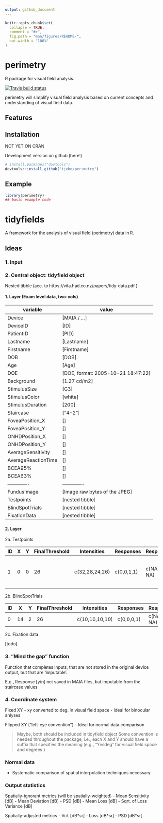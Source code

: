 ```yaml
---
output: github_document
---
```


<!-- README.md is generated from README.Rmd. Please edit that file -->

```r
knitr::opts_chunk$set(
  collapse = TRUE,
  comment = "#>",
  fig.path = "man/figures/README-",
  out.width = "100%"
)
```

# perimetry

R package for visual field analysis. 

<!-- badges: start -->
[![Travis build status](https://travis-ci.com/tjebo/perimetry.svg?branch=master)](https://travis-ci.com/tjebo/perimetry)
<!-- badges: end -->

perimetry will simplify visual field analysis based on current concepts and understanding of visual field data.

## Features 
## Installation
NOT YET ON CRAN

Development version on github (here!) 

``` r
# install.packages("devtools")
devtools::install_github("tjebo/perimetry")
```
## Example

```r
library(perimetry)
## basic example code
```

# tidyfields
A framework for the analysis of visual field (perimetry) data in R.


## Ideas

### 1. Input

### 2. Central object: tidyfield object

Nested tibble (acc. to https://vita.had.co.nz/papers/tidy-data.pdf )

#### 1. Layer (Exam level data, two-cols)

| variable  | value |
| ------------- | ------------- |
| Device | [MAIA / ...]  |
| DeviceID  | [ID]  |
| PatientID  | [PID]  |
| Lastname  | [Lastname]  |
| Firstname  | [Firstname]  |
| DOB  | [DOB]  |
| Age  | [Age]  |
| DOE  | [DOE, format: 2005-10-21 18:47:22]  |
| Background | [1.27 cd/m2] |
| StimulusSize | [G3] |
| StimulusColor | [white] |
| StimulusDuration | [200] |
| Staircase | ["4-2"] |
| FoveaPosition_X | [] |
| FoveaPosition_Y | [] |
| ONHDPosition_X | [] |
| ONHDPosition_Y | [] |
| AverageSensitivity | [] |
| AverageReactionTime | [] |
| BCEA95% | [] |
| BCEA63% | [] |
| ------------- | ------------- |
| FundusImage | [Image raw bytes of the JPEG] |
| Testpoints | [nested tibble] |
| BlindSpotTrials | [nested tibble] |
| FixationData | [nested tibble] |

#### 2. Layer

2a. Testpoints

| ID | X | Y | FinalThreshold | Intensities | Responses | ResponseTimes | fixated | prior
| -- | - | - | ---------------| ----------- | ----------| --------------| ------- | -----  
| 1  | 0 | 0 | 26 | c(32,28,24,26) | c(0,0,1,1) | c(NA, NA, NA, NA) | c(NA, NA, NA, NA) | Nested table with pdf for ZEST

2b. BlindSpotTrials

| ID | X | Y | FinalThreshold | Intensities | Responses | ResponseTimes 
| -- | - | - | ----------| ----------| ----------| ----------|
| 0  | 14 | 2 | 26 | c(10,10,10,10) | c(0,0,0,1) | c(NA, NA, NA, NA) 

2c. Fixation data

[todo]


### 3. "Mind the gap" function
Function that completes inputs, that are not stored in the original device output, but that are 'imputable'.

E.g., Response [y/n] not saved in MAIA files, but imputable from the staircase values

### 4. Coordinate system
Fixed XY
- xy converted to deg. in visual field space
- Ideal for binocular anlyses

Flipped XY ("left-eye convention")
- Ideal for normal data comparison

> Maybe, both should be included in tidyfield object
> Some convention is needed throughout the package, i.e., each X and Y should have a suffix that specifies the meaning (e.g., "Yvsdeg" for visual field space and degrees )

### Normal data

- Systematic comparison of spatial interpolation techniques necessary

### Output statistics 

Spatially-ignorant metrics (will be spatially-weighted)
- Mean Sensitivity [dB]
- Mean Deviation [dB]
- PSD [dB]
- Mean Loss [dB]
- Sqrt. of Loss Variance [dB]

Spatially-adjusted metrics 
- Vol. [dB*sr]
- Loss [dB*sr]
- PSD [dB*sr]



